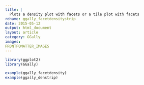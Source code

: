 ```yaml
---
title: |
  Plots a density plot with facets or a tile plot with facets
rdname: ggally_facetdensitystrip
date: 2015-05-12
output: html_document
layout: article
category: GGally
images:
FRONTFOMATTER_IMAGES
---
```


```r
library(ggplot2)
library(GGally)
```

```r

example(ggally_facetdensity)
example(ggally_denstrip)



```